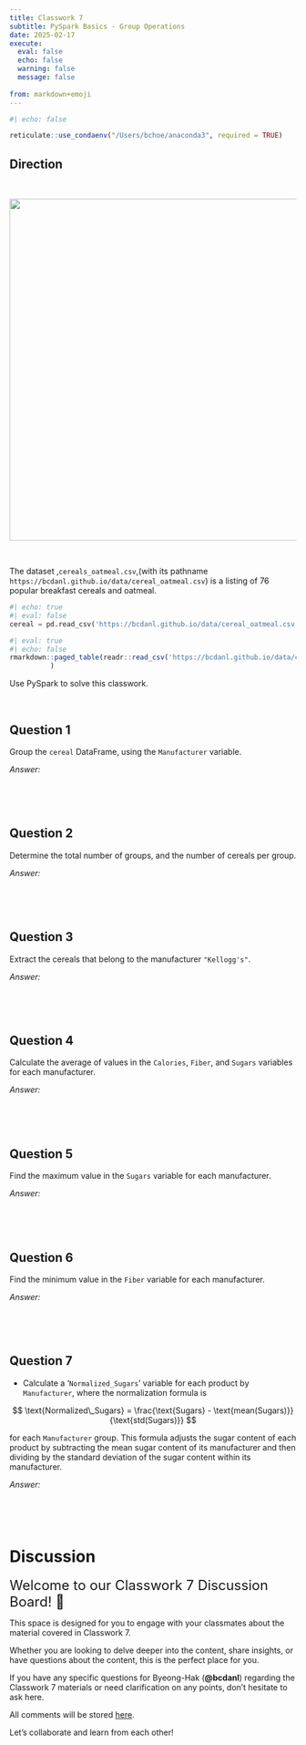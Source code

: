 ```yaml
---
title: Classwork 7
subtitle: PySpark Basics - Group Operations
date: 2025-02-17
execute: 
  eval: false
  echo: false
  warning: false
  message: false
  
from: markdown+emoji
---
```


```r
#| echo: false

reticulate::use_condaenv("/Users/bchoe/anaconda3", required = TRUE)
```



## Direction

<br>

<p align="center">
  <img src="https://bcdanl.github.io/lec_figs/cereal.png" width="600px">
</p>

<br>

The dataset ,`cereals_oatmeal.csv`,(with its pathname `https://bcdanl.github.io/data/cereal_oatmeal.csv`) is a listing of 76 popular breakfast cereals and oatmeal.


```python
#| echo: true
#| eval: false
cereal = pd.read_csv('https://bcdanl.github.io/data/cereal_oatmeal.csv')
```


```r
#| eval: true
#| echo: false
rmarkdown::paged_table(readr::read_csv('https://bcdanl.github.io/data/cereal_oatmeal.csv')
          )
```

Use PySpark to solve this classwork.

<br>


## Question 1
Group the `cereal` DataFrame, using the `Manufacturer` variable.

*Answer:*
```python

```

<br><br>

## Question 2
Determine the total number of groups, and the number of cereals per group.

*Answer:*
```python

```

<br><br>

## Question 3 
Extract the cereals that belong to the manufacturer `"Kellogg's"`.

*Answer:*
```python

```

<br><br>

## Question 4 
Calculate the average of values in the `Calories`, `Fiber`, and `Sugars` variables for each manufacturer.

*Answer:*
```python

```

<br><br>

## Question 5 
Find the maximum value in the `Sugars` variable for each manufacturer.

*Answer:*
```python

```

<br><br>

## Question 6 
Find the minimum value in the `Fiber` variable for each manufacturer.

*Answer:*
```python

```

<br><br>

## Question 7 
- Calculate a '`Normalized_Sugars`' variable for each product by `Manufacturer`, where the normalization formula is 

$$
\text{Normalized\_Sugars} = \frac{\text{Sugars} - \text{mean(Sugars)}}{\text{std(Sugars)}}
$$

for each `Manufacturer` group. This formula adjusts the sugar content of each product by subtracting the mean sugar content of its manufacturer and then dividing by the standard deviation of the sugar content within its manufacturer.

*Answer:*
```python

```

<br><br>




# Discussion

<font size = "5">Welcome to our Classwork 7 Discussion Board! 👋 </font>


This space is designed for you to engage with your classmates about the material covered in Classwork 7.

Whether you are looking to delve deeper into the content, share insights, or have questions about the content, this is the perfect place for you.

If you have any specific questions for Byeong-Hak (**@bcdanl**) regarding the Classwork 7 materials or need clarification on any points, don't hesitate to ask here. 

All comments will be stored [here](https://github.com/bcdanl/320/discussions/).

Let's collaborate and learn from each other!


